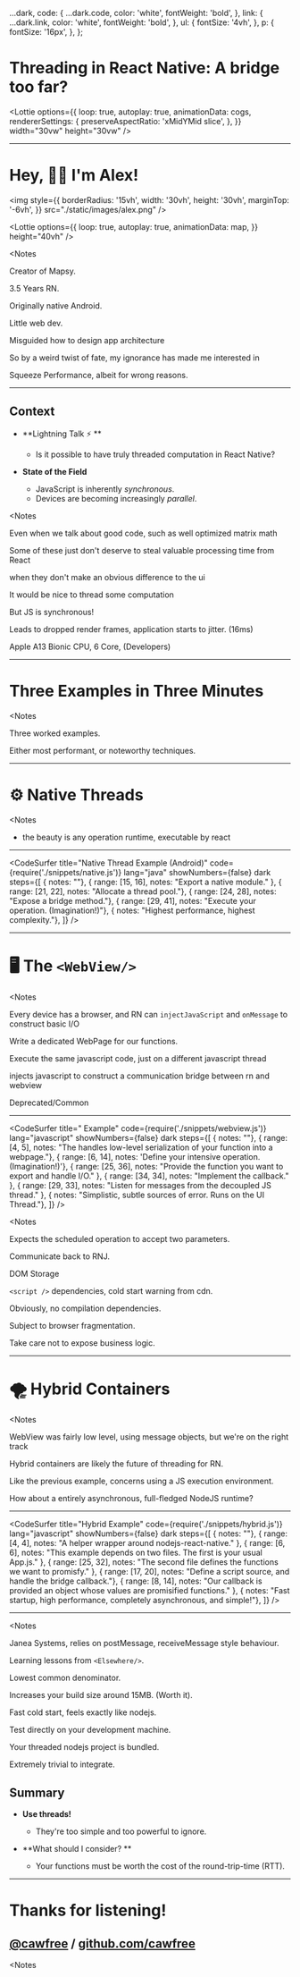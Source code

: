 
  ...dark,
  code: {
    ...dark.code,
    color: 'white',
    fontWeight: 'bold',
  },
  link: {
    ...dark.link,
    color: 'white',
    fontWeight: 'bold',
  },
  ul: {
    fontSize: '4vh',
  },
  p: {
    fontSize: '16px',
  },
};



<Head>
  <title>Threading in React Native: A bridge too far?</title>
</Head>

<ReactAdvanced>

<div
  style={{
    width: '100vw',
    height: '100vh',
    display: 'flex',
    alignItems: 'center',
    justifyContent: 'center',
    padding: 5,
    flexDirection: 'column',
  }}
>

# Threading in React Native: A bridge too far?

<Lottie
  options={{
    loop: true,
    autoplay: true,
    animationData: cogs,
    rendererSettings: {
      preserveAspectRatio: 'xMidYMid slice',
    },
  }}
  width="30vw"
  height="30vw"
/>

</div>

</ReactAdvanced>

---

<ReactAdvanced>

# Hey, 👋🏻 I'm Alex!

<img
  style={{
    borderRadius: '15vh',
    width: '30vh',
    height: '30vh',
    marginTop: '-6vh',
  }}
  src="./static/images/alex.png"
/>

<Lottie
  options={{
    loop: true,
    autoplay: true,
    animationData: map,
  }}
  height="40vh"
/>

</ReactAdvanced>

<Notes
>

Creator of Mapsy.

3.5 Years RN.

Originally native Android.

Little web dev.

Misguided how to design app architecture

So by a weird twist of fate, my ignorance has made me interested in

Squeeze Performance, albeit for wrong reasons.

</Notes>

---

<ReactAdvanced>

## Context

<div
  style={{
    paddingLeft: 5,
  }}
>


  - **Lightning Talk ⚡ **
    - Is it possible to have truly threaded computation in React Native?


  - **State of the Field**
    - JavaScript is inherently _synchronous_.
    - Devices are becoming increasingly _parallel_.

<div
  style={{
    marginTop: '-4vh',
  }}
>
<Lottie
  options={{
    loop: true,
    autoplay: true,
    animationData: lecture,
  }}
  height="50vh"
/>
</div>

</div>

</ReactAdvanced>

<Notes
>
Even when we talk about good code, such as well optimized matrix math

Some of these just don't deserve to steal valuable processing time from React

when they don't make an obvious difference to the ui

It would be nice to thread some computation

But JS is synchronous!

Leads to dropped render frames, application starts to jitter. (16ms)

Apple A13 Bionic CPU, 6 Core, (Developers)

</Notes>

---

<ReactAdvanced>

<div
  style={{
    width: '60vw',
    height: '100vh',
    padding: 10,
    alignItems: 'center',
    justifyContent: 'center',
    display: 'flex',
  }}
>

# Three Examples in Three Minutes

</div>

<div
  style={{
    position: 'absolute',
    top: 0,
    right: 0,
    width: '40vw',
    height: '100vh',
    display: 'flex',
    alignItems: 'center',
  }}
>
  <Lottie
    options={{
      loop: true,
      autoplay: true,
      animationData: graphs,
      rendererSettings: {
        preserveAspectRatio: 'xMidYMid slice',
      },
    }}
    width="70vw"
    height="70vh"
  />
</div>

</ReactAdvanced>

<Notes
>

Three worked examples.

Either most performant, or noteworthy techniques.

</Notes>

---

<ReactAdvanced>

<div
  style={{
    display: 'flex',
    alignItems: 'center',
    justifyContent: 'center',
    width: '100vw',
    height: '100vh',
  }}
>

  <div>

# ⚙️ Native Threads

  </div>

</div>

</ReactAdvanced>

<Notes
>
 - the beauty is any operation runtime, executable by react
</Notes>

---

<CodeSurfer
  title="Native Thread Example (Android)"
  code={require('./snippets/native.js')}
  lang="java"
  showNumbers={false}
  dark
  steps={[
    { notes: ""},
    { range: [15, 16], notes: "Export a native module." },
    { range: [21, 22], notes: "Allocate a thread pool."},
    { range: [24, 28], notes: "Expose a bridge method."},
    { range: [29, 41], notes: "Execute your operation. (Imagination!)"},
    { notes: "Highest performance, highest complexity."},
  ]}
/>

---

<ReactAdvanced>

<div
  style={{
    display: 'flex',
    alignItems: 'center',
    justifyContent: 'center',
    width: '100vw',
    height: '100vh',
  }}
>

  <div>

# 🖥️ The `<WebView/>`

  </div>

</div>

</ReactAdvanced>

<Notes
>
Every device has a browser, and RN can `injectJavaScript` and `onMessage` to construct basic I/O

Write a dedicated WebPage for our functions.

Execute the same javascript code, just on a different javascript thread

injects javascript to construct a communication bridge between rn and webview

Deprecated/Common

</Notes>

---

<CodeSurfer
  title="<WebView /> Example"
  code={require('./snippets/webview.js')}
  lang="javascript"
  showNumbers={false}
  dark
  steps={[
    { notes: ""},
    { range: [4, 5], notes: "The <Elsewhere/> handles low-level serialization of your function into a webpage."},
    { range: [6, 14], notes: 'Define your intensive operation. (Imagination!)'},
    { range: [25, 36], notes: "Provide the function you want to export and handle I/O." },
    { range: [34, 34], notes: "Implement the callback." },
    { range: [29, 33], notes: "Listen for messages from the decoupled JS thread." },
    { notes: "Simplistic, subtle sources of error. Runs on the UI Thread."},
  ]}
/>

<Notes
>

Expects the scheduled operation to accept two parameters.

Communicate back to RNJ.

DOM Storage

`<script />` dependencies, cold start warning from cdn.

Obviously, no compilation dependencies.

Subject to browser fragmentation.

Take care not to expose business logic.


</Notes>

---

<ReactAdvanced>

<div
  style={{
    display: 'flex',
    alignItems: 'center',
    justifyContent: 'center',
    width: '100vw',
    height: '100vh',
  }}
>

  <div>

# 🌪️ Hybrid Containers

</div>

</div>

</ReactAdvanced>

<Notes
>

WebView was fairly low level, using message objects, but we're on the right track

Hybrid containers are likely the future of threading for RN.

Like the previous example, concerns using a JS execution environment.

How about a entirely asynchronous, full-fledged NodeJS runtime?

</Notes>

---

<CodeSurfer
  title="Hybrid Example"
  code={require('./snippets/hybrid.js')}
  lang="javascript"
  showNumbers={false}
  dark
  steps={[
    { notes: ""},
    { range: [4, 4], notes: "A helper wrapper around nodejs-react-native." },
    { range: [6, 6], notes: "This example depends on two files. The first is your usual App.js." },
    { range: [25, 32], notes: "The second file defines the functions we want to promisfy." },
    { range: [17, 20], notes: "Define a script source, and handle the bridge callback."},
    { range: [8, 14], notes: "Our callback is provided an object whose values are promisified functions." },
    { notes: "Fast startup, high performance, completely asynchronous, and simple!"},
  ]}
/>

---

<ReactAdvanced>

<Notes
>

Janea Systems, relies on postMessage, receiveMessage style behaviour.

Learning lessons from `<Elsewhere/>`.

Lowest common denominator.

Increases your build size around 15MB. (Worth it).

Fast cold start, feels exactly like nodejs.

Test directly on your development machine.

Your threaded nodejs project is bundled.

Extremely trivial to integrate.

</Notes>

## Summary

<div
  style={{
    width: '100vw',
    height: '100vh',
  }}
>

<div
  style={{
    position: 'absolute',
    width: '50vw',
    height: '50vh',
    paddingLeft: '10vw',
  }}
>

  - **Use threads!**
    - They're too simple and too powerful to ignore.


  - **What should I consider? **
    - Your functions must be worth the cost of the round-trip-time (RTT). 


</div>
<div
  style={{
    position: 'absolute',
    width: '50vw',
    height: '50vh',
    right: 0,
  }}
>
<Lottie
  options={{
    loop: true,
    autoplay: true,
    animationData: summary,
  }}
  height="50vh"
/>
</div>

</div>



</ReactAdvanced>

---

<ReactAdvanced>

<div
  style={{
    display: 'flex',
    alignItems: 'center',
    justifyContent: 'center',
    flexDirection: 'column',
    width: '100vw',
    height: '100vh',
  }}
>


# Thanks for listening!

## [@cawfree](https://twitter.com/cawfree) / [github.com/cawfree](https://github.com/cawfree)

</div>

</ReactAdvanced>

<Notes
>

</Notes>
